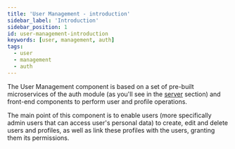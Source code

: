 ```yaml
---
title: 'User Management - introduction'
sidebar_label: 'Introduction'
sidebar_position: 1
id: user-management-introduction
keywords: [user, management, auth]
tags:
  - user
  - management
  - auth
---
```


The User Management component is based on a set of pre-built microservices of the auth module (as you'll see in the [server](../user-management-server) section) and front-end components to perform user and profile operations.

The main point of this component is to enable users (more specifically admin users that can access user's personal data) to create, edit and delete users and profiles, as well as link these profiles with the users, granting them its permissions.
